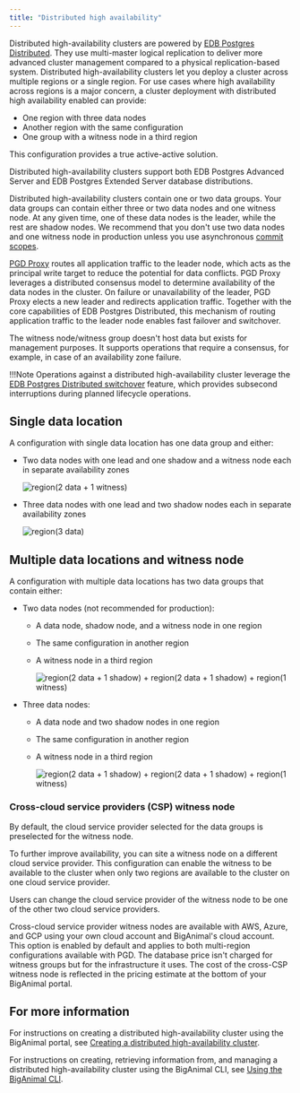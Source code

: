 ```yaml
---
title: "Distributed high availability"
---
```


Distributed high-availability clusters are powered by [EDB Postgres Distributed](/pgd/latest/). They use multi-master logical replication to deliver more advanced cluster management compared to a physical replication-based system. Distributed high-availability clusters let you deploy a cluster across multiple regions or a single region. For use cases where high availability across regions is a major concern, a cluster deployment with distributed high availability enabled can provide:

-  One region with three data nodes
-  Another region with the same configuration 
-  One group with a witness node in a third region 

This configuration provides a true active-active solution. 

Distributed high-availability clusters support both EDB Postgres Advanced Server and EDB Postgres Extended Server database distributions. 

Distributed high-availability clusters contain one or two data groups. Your data groups can contain either three or two data nodes and one witness node. At any given time, one of these data nodes is the leader, while the rest are shadow nodes. We recommend that you don't use two data nodes and one witness node in production unless you use asynchronous [commit scopes](/pgd/latest/durability/commit-scopes/). 

[PGD Proxy](/pgd/latest/routing/proxy) routes all application traffic to the leader node, which acts as the principal write target to reduce the potential for data conflicts. PGD Proxy leverages a distributed consensus model to determine availability of the data nodes in the cluster. On failure or unavailability of the leader, PGD Proxy elects a new leader and redirects application traffic. Together with the core capabilities of EDB Postgres Distributed, this mechanism of routing application traffic to the leader node enables fast failover and switchover.

The witness node/witness group doesn't host data but exists for management purposes. It supports operations that require a consensus, for example, in case of an availability zone failure. 

!!!Note
   Operations against a distributed high-availability cluster leverage the [EDB Postgres Distributed switchover](/pgd/latest/cli/command_ref/pgd_switchover/) feature, which provides subsecond interruptions during planned lifecycle operations.

## Single data location 

A configuration with single data location has one data group and either:

- Two data nodes with one lead and one shadow and a witness node each in separate availability zones

    ![region(2 data + 1 witness)](../images/image5.png)

- Three data nodes with one lead and two shadow nodes each in separate availability zones

    ![region(3 data)](../images/image3.png)

## Multiple data locations and witness node

A configuration with multiple data locations has two data groups that contain either:

- Two data nodes (not recommended for production):

  - A data node, shadow node, and a witness node in one region
  - The same configuration in another region
  - A witness node in a third region

    ![region(2 data + 1 shadow) + region(2 data + 1 shadow) + region(1 witness)](../images/2dn-1wn-2dn-1wn-1wg.png)

- Three data nodes:

  - A data node and two shadow nodes in one region
  - The same configuration in another region
  - A witness node in a third region

    ![region(2 data + 1 shadow) + region(2 data + 1 shadow) + region(1 witness)](../images/eha.png)


### Cross-cloud service providers (CSP) witness node

By default, the cloud service provider selected for the data groups is preselected for the witness node.

To further improve availability, you can site a witness node on a different cloud service provider. This configuration can enable the witness to be available to the cluster when only two regions are available to the cluster on one cloud service provider.

Users can change the cloud service provider of the witness node to be one of the other two cloud service providers.

Cross-cloud service provider witness nodes are available with AWS, Azure, and GCP using your own cloud account and BigAnimal's cloud account. This option is enabled by default and applies to both multi-region configurations available with PGD. The database price isn't charged for witness groups but for the infrastructure it uses. The cost of the cross-CSP witness node is reflected in the pricing estimate at the bottom of your BigAnimal portal.

## For more information

For instructions on creating a distributed high-availability cluster using the BigAnimal portal, see [Creating a distributed high-availability cluster](../getting_started/creating_a_cluster/creating_an_eha_cluster/).

For instructions on creating, retrieving information from, and managing a distributed high-availability cluster using the BigAnimal CLI, see [Using the BigAnimal CLI](/biganimal/latest/reference/cli/managing_clusters/#managing-distributed-high-availability-clusters).
